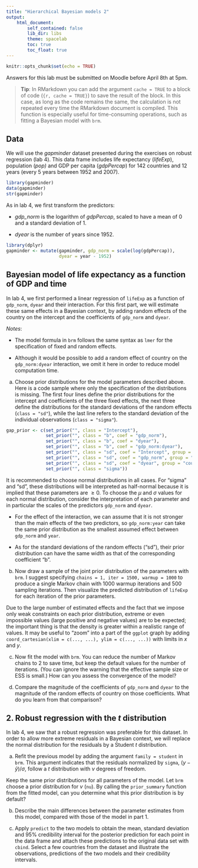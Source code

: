 ```yaml
---
title: "Hierarchical Bayesian models 2"
output:
    html_document:
        self_contained: false
        lib_dir: libs
        theme: spacelab
        toc: true
        toc_float: true
---
```


```r
knitr::opts_chunk$set(echo = TRUE)
```

Answers for this lab must be submitted on Moodle before April 8th at 5pm.

> **Tip**: In RMarkdown you can add the argument `cache = TRUE` to a block of code (`{r, cache = TRUE}`) to save the result of the block. In this case, as long as the code remains the same, the calculation is not repeated every time the RMarkdown document is compiled. This function is especially useful for time-consuming operations, such as fitting a Bayesian model with `brm`.

## Data

We will use the *gapminder* dataset presented during the exercises on robust regression (lab 4). This data frame includes life expectancy (*lifeExp*), population (*pop)* and GDP per capita (*gdpPercap*) for 142 countries and 12 years (every 5 years between 1952 and 2007).

```r
library(gapminder)
data(gapminder)
str(gapminder)
```

As in lab 4, we first transform the predictors:

- *gdp_norm* is the logarithm of *gdpPercap*, scaled to have a mean of 0 and a standard deviation of 1.

- *dyear* is the number of years since 1952.

```r
library(dplyr)
gapminder <- mutate(gapminder, gdp_norm = scale(log(gdpPercap)), 
                    dyear = year - 1952)
```


## Bayesian model of life expectancy as a function of GDP and time

In lab 4, we first performed a linear regression of `lifeExp` as a function of `gdp_norm`, `dyear` and their interaction. For this first part, we will estimate these same effects in a Bayesian context, by adding random effects of the country on the intercept and the coefficients of `gdp_norm` and `dyear`.

*Notes*:

- The model formula in `brm` follows the same syntax as `lmer` for the specification of fixed and random effects.

- Although it would be possible to add a random effect of country on the `gdp_norm:dyear` interaction, we omit it here in order to reduce model computation time.


a) Choose prior distributions for the model parameters described above. Here is a code sample where only the specification of the distributions is missing. The first four lines define the prior distributions for the intercept and coefficients of the three fixed effects, the next three define the distributions for the standard deviations of the random effects (`class = "sd"`), while the last line refers to the standard deviation of the individual observations (`class = "sigma"`).

```r
gap_prior <- c(set_prior("", class = "Intercept"),
               set_prior("", class = "b", coef = "gdp_norm"),
               set_prior("", class = "b", coef = "dyear"),
               set_prior("", class = "b", coef = "gdp_norm:dyear"),
               set_prior("", class = "sd", coef = "Intercept", group = "country"),
               set_prior("", class = "sd", coef = "gdp_norm", group = "country"),
               set_prior("", class = "sd", coef = "dyear", group = "country"),
               set_prior("", class = "sigma"))
```

It is recommended to choose normal distributions in all cases. For "sigma" and "sd", these distributions will be interpreted as half-normal because it is implied that these parameters are $\geq 0$. To choose the $\mu$ and $\sigma$ values for each normal distribution, consider the interpretation of each parameter and in particular the scales of the predictors `gdp_norm` and `dyear`.

- For the effect of the interaction, we can assume that it is not stronger than the main effects of the two predictors, so `gdp_norm:year` can take the same prior distribution as the smallest assumed effect between `gdp_norm` and `year`. 

- As for the standard deviations of the random effects ("sd"), their prior distribution can have the same width as that of the corresponding coefficient "b".

b) Now draw a sample of the joint prior distribution of the parameters with `brm`. I suggest specifying `chains = 1, iter = 1500, warmup = 1000` to produce a single Markov chain with 1000 warmup iterations and 500 sampling iterations. Then visualize the predicted distribution of `lifeExp` for each iteration of the prior parameters. 

Due to the large number of estimated effects and the fact that we impose only weak constraints on each prior distribution, extreme or even impossible values (large positive and negative values) are to be expected; the important thing is that the density is greater within a realistic range of values. It may be useful to "zoom" into a part of the `ggplot` graph by adding `coord_cartesian(xlim = c(..., ...), ylim = c(..., ...))` with limits in $x$ and $y$.

c) Now fit the model with `brm`. You can reduce the number of Markov chains to 2 to save time, but keep the default values for the number of iterations. (You can ignore the warning that the effective sample size or ESS is small.) How can you assess the convergence of the model?

d) Compare the magnitude of the coefficients of `gdp_norm` and `dyear` to the magnitude of the random effects of country on those coefficients. What do you learn from that comparison?


## 2. Robust regression with the $t$ distribution

In lab 4, we saw that a robust regression was preferable for this dataset. In order to allow more extreme residuals in a Bayesian context, we will replace the normal distribution for the residuals by a Student $t$ distribution.

a) Refit the previous model by adding the argument `family = student` in `brm`. This argument indicates that the residuals normalized by `sigma`, $(y - \hat{y})/\sigma$, follow a $t$ distribution with $\nu$ degrees of freedom. 

Keep the same prior distributions for all parameters of the model. Let `brm` choose a prior distribution for $\nu$ (`nu`). By calling the `prior_summary` function from the fitted model, can you determine what this prior distribution is by default?

b) Describe the main differences between the parameter estimates from this model, compared with those of the model in part 1.

c) Apply `predict` to the two models to obtain the mean, standard deviation and 95%  credibility interval for the posterior prediction for each point in the data frame and attach these predictions to the original data set with `cbind`. Select a few countries from the dataset and illustrate the observations, predictions of the two models and their credibility intervals.

